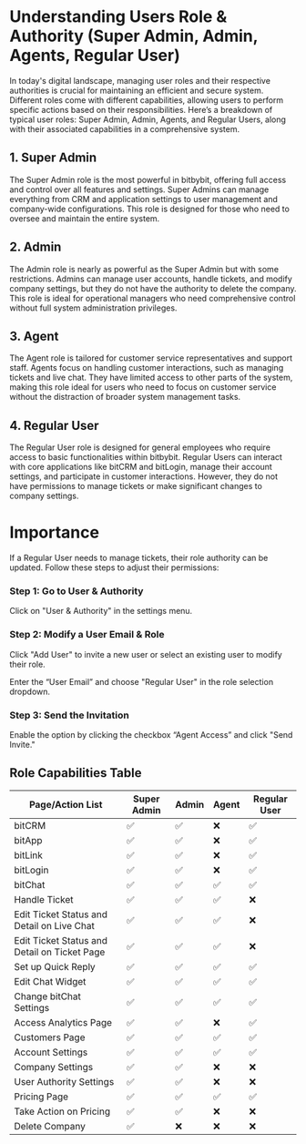 # Understanding Users Role & Authority (Super Admin, Admin, Agents, Regular User)

In today's digital landscape, managing user roles and their respective authorities is crucial for maintaining an efficient and secure system. Different roles come with different capabilities, allowing users to perform specific actions based on their responsibilities. Here’s a breakdown of typical user roles: Super Admin, Admin, Agents, and Regular Users, along with their associated capabilities in a comprehensive system.

## 1. Super Admin

The Super Admin role is the most powerful in bitbybit, offering full access and control over all features and settings. Super Admins can manage everything from CRM and application settings to user management and company-wide configurations. This role is designed for those who need to oversee and maintain the entire system.

## 2. Admin

The Admin role is nearly as powerful as the Super Admin but with some restrictions. Admins can manage user accounts, handle tickets, and modify company settings, but they do not have the authority to delete the company. This role is ideal for operational managers who need comprehensive control without full system administration privileges.

## 3. Agent

The Agent role is tailored for customer service representatives and support staff. Agents focus on handling customer interactions, such as managing tickets and live chat. They have limited access to other parts of the system, making this role ideal for users who need to focus on customer service without the distraction of broader system management tasks.

## 4. Regular User

The Regular User role is designed for general employees who require access to basic functionalities within bitbybit. Regular Users can interact with core applications like bitCRM and bitLogin, manage their account settings, and participate in customer interactions. However, they do not have permissions to manage tickets or make significant changes to company settings.

# Importance

If a Regular User needs to manage tickets, their role authority can be updated. Follow these steps to adjust their permissions:

### Step 1: Go to User & Authority
Click on "User & Authority" in the settings menu.

### Step 2: Modify a User Email & Role
Click "Add User" to invite a new user or select an existing user to modify their role.

Enter the “User Email” and choose "Regular User" in the role selection dropdown.

### Step 3: Send the Invitation
Enable the option by clicking the checkbox “Agent Access” and click "Send Invite."

## Role Capabilities Table

| Page/Action List                              | Super Admin | Admin | Agent | Regular User |
|----------------------------------------------|-------------|-------|--------|---------------|
| bitCRM                                       | ✅          | ✅    | ❌     | ✅            |
| bitApp                                       | ✅          | ✅    | ❌     | ✅            |
| bitLink                                      | ✅          | ✅    | ❌     | ✅            |
| bitLogin                                     | ✅          | ✅    | ❌     | ✅            |
| bitChat                                      | ✅          | ✅    | ✅     | ✅            |
| Handle Ticket                                | ✅          | ✅    | ✅     | ❌            |
| Edit Ticket Status and Detail on Live Chat   | ✅          | ✅    | ✅     | ❌            |
| Edit Ticket Status and Detail on Ticket Page | ✅          | ✅    | ✅     | ❌            |
| Set up Quick Reply                           | ✅          | ✅    | ✅     | ✅            |
| Edit Chat Widget                             | ✅          | ✅    | ✅     | ✅            |
| Change bitChat Settings                      | ✅          | ✅    | ✅     | ✅            |
| Access Analytics Page                        | ✅          | ✅    | ❌     | ✅            |
| Customers Page                               | ✅          | ✅    | ✅     | ✅            |
| Account Settings                             | ✅          | ✅    | ✅     | ✅            |
| Company Settings                             | ✅          | ✅    | ❌     | ❌            |
| User Authority Settings                      | ✅          | ✅    | ❌     | ❌            |
| Pricing Page                                 | ✅          | ✅    | ✅     | ✅            |
| Take Action on Pricing                       | ✅          | ✅    | ❌     | ❌            |
| Delete Company                               | ✅          | ❌    | ❌     | ❌            |